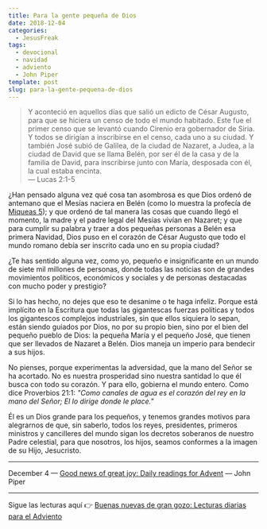 ```yaml
---
title: Para la gente pequeña de Dios
date: 2018-12-04
categories:
  - JesusFreak
tags:
  - devocional
  - navidad
  - adviento
  - John Piper
template: post
slug: para-la-gente-pequena-de-dios
---
```


> Y aconteció en aquellos días que salió un edicto de César Augusto, para que se hiciera un censo de todo el mundo habitado. Este fue el primer censo que se levantó cuando Cirenio era gobernador de Siria. Y todos se dirigían a inscribirse en el censo, cada uno a su ciudad. Y también José subió de Galilea, de la ciudad de Nazaret, a Judea, a la ciudad de David que se llama Belén, por ser él de la casa y de la familia de David, para inscribirse junto con María, desposada con él, la cual estaba encinta. <br />
> — Lucas 2:1-5

¿Han pensado alguna vez qué cosa tan asombrosa es que Dios ordenó de antemano que el Mesías naciera en Belén (como lo muestra la profecía de [Miqueas 5](https://www.biblegateway.com/passage/?search=Miqueas+5&version=LBLA)); y que ordenó de tal manera las cosas que cuando llegó el momento, la madre y el padre legal del Mesías vivían en Nazaret; y que para cumplir su palabra y traer a dos pequeñas personas a Belén esa primera Navidad, Dios puso en el corazón de César Augusto que todo el mundo romano debía ser inscrito cada uno en su propia ciudad?

¿Te has sentido alguna vez, como yo, pequeño e insignificante en un mundo de siete mil millones de personas, donde todas las noticias son de grandes movimientos políticos, económicos y sociales y de personas destacadas con mucho poder y prestigio?

Si lo has hecho, no dejes que eso te desanime o te haga infeliz. Porque está implícito en la Escritura que todas las gigantescas fuerzas políticas y todos los gigantescos complejos industriales, sin que ellos siquiera lo sepan, están siendo guiados por Dios, no por su propio bien, sino por el bien del pequeño pueblo de Dios: la pequeña María y el pequeño José, que tienen que ser llevados de Nazaret a Belén. Dios maneja un imperio para bendecir a sus hijos.

No pienses, porque experimentas la adversidad, que la mano del Señor se ha acortado. No es nuestra prosperidad sino nuestra santidad lo que él busca con todo su corazón. Y para ello, gobierna el mundo entero. Como dice Proverbios 21:1: _"Como canales de agua es el corazón del rey en la mano del Señor; El lo dirige donde le place."_

Él es un Dios grande para los pequeños, y tenemos grandes motivos para alegrarnos de que, sin saberlo, todos los reyes, presidentes, primeros ministros y cancilleres del mundo sigan los decretos soberanos de nuestro Padre celestial, para que nosotros, los hijos, seamos conformes a la imagen de su Hijo, Jesucristo.

---

December 4 — [Good news of great joy: Daily readings for Advent](https://www.desiringgod.org/books/good-news-of-great-joy) — John Piper

---

Sigue las lecturas aquí 👉 [Buenas nuevas de gran gozo: Lecturas diarias para el Adviento](/buenas-nuevas-de-gran-gozo-lecturas-diarias-para-adviento)
